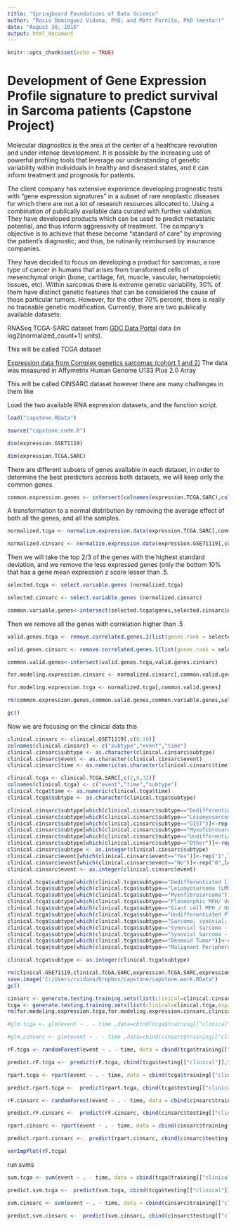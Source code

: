 ```yaml
---
title: "Springboard Foundations of Data Science"
author: "Rocio Dominguez Vidana, PhD; and Matt Fornito, PhD (mentor)"
date: "August 30, 2016"
output: html_document
---
```


```r

knitr::opts_chunk$set(echo = TRUE)

```

# Development of Gene Expression Profile signature to predict survival in Sarcoma patients (Capstone Project)

Molecular diagnostics is the area at the center of a healthcare revolution and under intense development. It is possible by the increasing use  of powerful profiling tools that leverage our understanding of genetic variability within individuals in healthy and diseased states, and it can inform treatment and prognosis for patients.

The client company has extensive experience developing prognostic tests with “gene expression signatures” in a subset of rare neoplastic diseases for which there are not a lot of research resources allocated to. Using a combination of publically available data curated with further validation. They have developed products which can be used to predict metastatic potential, and thus inform aggressivity of treatment. The company's objective is to achieve that these become “standard of care” by improving the patient's diagnostic; and thus, be rutinarily reimbursed by insurance companies.

They have decided to focus on developing a product for sarcomas, a rare type of cancer in humans that arises from transformed cells of mesenchymal origin (bone, cartilage, fat, muscle, vascular, hematopoietic tissues, etc). Within sarcomas there is extreme genetic variability, 30% of them have distinct genetic features that can be considered the cause of those particular tumors. However, for the other 70% percent, there is really no traceable genetic modification. Currently, there are two publically available datasets:

RNASeq TCGA-SARC dataset from [GDC Data Portal](https://gdc-portal.nci.nih.gov/) data (in log2(normalized_count+1) units).

This will be called TCGA dataset

[Expression data from Complex genetics sarcomas (cohort 1 and 2)](http://www.ncbi.nlm.nih.gov/geo/query/acc.cgi?acc=GSE21050)  The data was measured in Affymetrix Human Genome U133 Plus 2.0 Array

This will be called CINSARC dataset
however there are many challenges in them like 


Load the two available RNA expression datasets, and the function script.

```r

load("capstone.RData")

source("capstone.code.R")

dim(expression.GSE71119)

dim(expression.TCGA.SARC)

```

There are different subsets of genes available in each dataset, in order to determine the best predictors accross both datasets, we will keep only the common genes. 

```r

common.expression.genes <- intersect(colnames(expression.TCGA.SARC),colnames(expression.GSE71119))

```

A transformation to a normal distribution by removing the average effect of both all the genes, and all the samples. 
```r

normalized.tcga <- normalize.expression.data(expression.TCGA.SARC[,common.expression.genes])

normalized.cinsarc <- normalize.expression.data(expression.GSE71119[,common.expression.genes])

```

Then we will take the top 2/3 of the genes with the highest standard deviation, and we remove the less expressed genes (only the bottom 10% that has a gene mean expression z score lesser than  .5.

```r

selected.tcga <- select.variable.genes (normalized.tcga)

selected.cinsarc <- select.variable.genes (normalized.cinsarc)

common.variable.genes<-intersect(selected.tcga$genes,selected.cinsarc$genes)

```

Then we remove all the genes with correlation higher than .5

```r

valid.genes.tcga <- remove.correlated.genes.1(list(genes.rank = selected.tcga$genes.rank, expression.data = normalized.tcga[,common.variable.genes]))

valid.genes.cinsarc <- remove.correlated.genes.1(list(genes.rank = selected.cinsarc$genes.rank, expression.data = normalized.cinsarc[,common.variable.genes]))

common.valid.genes<-intersect(valid.genes.tcga,valid.genes.cinsarc)

for.modeling.expression.cinsarc <- normalized.cinsarc[,common.valid.genes]

for.modeling.expression.tcga <- normalized.tcga[,common.valid.genes]

```

```r

rm(common.expression.genes,common.valid.genes,common.variable.genes,selected.cinsarc,selected.tcga,valid.genes.tcga,valid.genes.cinsarc)

gc()

```

Now we are focusing on the clinical data this 

```r

clinical.cinsarc <- clinical.GSE71119[,c(8:10)]
colnames(clinical.cinsarc) <- c("subtype","event","time")
clinical.cinsarc$subtype <- as.character(clinical.cinsarc$subtype)
clinical.cinsarc$event <- as.character(clinical.cinsarc$event)
clinical.cinsarc$time <- as.numeric(as.character(clinical.cinsarc$time))*30

clinical.tcga <- clinical.TCGA.SARC[,c(2,9,32)]
colnames(clinical.tcga) <- c("event","time","subtype")
clinical.tcga$time <- as.numeric(clinical.tcga$time)
clinical.tcga$subtype <- as.character(clinical.tcga$subtype)

```

```r
clinical.cinsarc$subtype[which(clinical.cinsarc$subtype=="Dedifferentiated liposarcoma")]<-rep("1",length(which(clinical.cinsarc$subtype=="Dedifferentiated liposarcoma")))
clinical.cinsarc$subtype[which(clinical.cinsarc$subtype=="Leiomyosarcoma")]<-rep("2",length(which(clinical.cinsarc$subtype=="Leiomyosarcoma")))
clinical.cinsarc$subtype[which(clinical.cinsarc$subtype=="GIST")]<-rep("2",length(which(clinical.cinsarc$subtype=="GIST")))
clinical.cinsarc$subtype[which(clinical.cinsarc$subtype=="Myxofibrosarcoma")]<-rep("3",length(which(clinical.cinsarc$subtype=="Myxofibrosarcoma")))
clinical.cinsarc$subtype[which(clinical.cinsarc$subtype=="Undifferentiated sarcoma")]<-rep("4",length(which(clinical.cinsarc$subtype=="Undifferentiated sarcoma")))
clinical.cinsarc$subtype[which(clinical.cinsarc$subtype=="Other")]<-rep("6",length(which(clinical.cinsarc$subtype=="Other")))
clinical.cinsarc$subtype <- as.integer(clinical.cinsarc$subtype)
clinical.cinsarc$event[which(clinical.cinsarc$event=="Yes")]<-rep("1",length(which(clinical.cinsarc$event=="Yes")))
clinical.cinsarc$event[which(clinical.cinsarc$event=="No")]<-rep("0",length(which(clinical.cinsarc$event=="No")))
clinical.cinsarc$event <- as.integer(clinical.cinsarc$event)

clinical.tcga$subtype[which(clinical.tcga$subtype=="Dedifferentiated liposarcoma")]<-rep("1",length(which(clinical.tcga$subtype=="Dedifferentiated liposarcoma")))
clinical.tcga$subtype[which(clinical.tcga$subtype=="Leiomyosarcoma (LMS)")]<-rep("2",length(which(clinical.tcga$subtype=="Leiomyosarcoma (LMS)")))
clinical.tcga$subtype[which(clinical.tcga$subtype=="Myxofibrosarcoma")]<-rep("3",length(which(clinical.tcga$subtype=="Myxofibrosarcoma")))
clinical.tcga$subtype[which(clinical.tcga$subtype=="Pleomorphic MFH/ Undifferentiated pleomorphic sarcoma")]<-rep("4",length(which(clinical.tcga$subtype=="Pleomorphic MFH/ Undifferentiated pleomorphic sarcoma")))
clinical.tcga$subtype[which(clinical.tcga$subtype=="Giant cell MFH / Undifferentiated pleomorphic sarcoma with giant cells")]<-rep("4",length(which(clinical.tcga$subtype=="Giant cell MFH / Undifferentiated pleomorphic sarcoma with giant cells")))
clinical.tcga$subtype[which(clinical.tcga$subtype=="Undifferentiated Pleomorphic Sarcoma (UPS)")]<-rep("4",length(which(clinical.tcga$subtype=="Undifferentiated Pleomorphic Sarcoma (UPS)")))
clinical.tcga$subtype[which(clinical.tcga$subtype=="Sarcoma; synovial; poorly differentiated")]<-rep("5",length(which(clinical.tcga$subtype=="Sarcoma; synovial; poorly differentiated")))
clinical.tcga$subtype[which(clinical.tcga$subtype=="Synovial Sarcoma - Biphasic")]<-rep("5",length(which(clinical.tcga$subtype=="Synovial Sarcoma - Biphasic")))
clinical.tcga$subtype[which(clinical.tcga$subtype=="Synovial Sarcoma - Monophasic")]<-rep("5",length(which(clinical.tcga$subtype=="Synovial Sarcoma - Monophasic")))
clinical.tcga$subtype[which(clinical.tcga$subtype=="Desmoid Tumor")]<-rep("6",length(which(clinical.tcga$subtype=="Desmoid Tumor")))
clinical.tcga$subtype[which(clinical.tcga$subtype=="Malignant Peripheral Nerve Sheath Tumors (MPNST)")]<-rep("6",length(which(clinical.tcga$subtype=="Malignant Peripheral Nerve Sheath Tumors (MPNST)")))

clinical.tcga$subtype <- as.integer(clinical.tcga$subtype)

rm(clinical.GSE71119,clinical.TCGA.SARC,expression.TCGA.SARC,expression.GSE71119)
save.image("C:/Users/rvidana/Dropbox/capstone/capstone.work.RData")
gc()

```



```r
cinsarc <- generate.testing.training.sets(list(clinical=clinical.cinsarc,expression=for.modeling.expression.cinsarc))
tcga <- generate.testing.training.sets(list(clinical=clinical.tcga,expression=for.modeling.expression.tcga))
rm(for.modeling.expression.tcga,for.modeling.expression.cinsarc,clinical.tcga,clinical.cinsarc)

```



```r

#glm.tcga <- glm(event ~ . - time ,data=cbind(tcga$training[["clinical"]],tcga$training[["expression"]]),family=binomial())

#glm.cinsarc <- glm(event ~ . - time ,data=cbind(cinsarc$training[["clinical"]],cinsarc$training[["expression"]]),family=binomial())

rF.tcga <- randomForest(event ~ . - time, data = cbind(tcga$training[["clinical"]],tcga$training[["expression"]]))

predict.rF.tcga <-  predict(rF.tcga, cbind(tcga$testing[["clinical"]],tcga$testing[["expression"]]))

rpart.tcga <- rpart(event ~ . - time, data = cbind(tcga$training[["clinical"]],tcga$training[["expression"]]),method="class")

predict.rpart.tcga <-  predict(rpart.tcga, cbind(tcga$testing[["clinical"]],tcga$testing[["expression"]]))

rF.cinsarc <- randomForest(event ~ . - time, data = cbind(cinsarc$training[["clinical"]],cinsarc$training[["expression"]]))

predict.rF.cinsarc <-  predict(rF.cinsarc, cbind(cinsarc$testing[["clinical"]],cinsarc$testing[["expression"]]))

rpart.cinsarc <- rpart(event ~ . - time, data = cbind(cinsarc$training[["clinical"]],cinsarc$training[["expression"]]),method="class")

predict.rpart.cinsarc <-  predict(rpart.cinsarc, cbind(cinsarc$testing[["clinical"]],cinsarc$testing[["expression"]]))

varImpPlot(rF.tcga)

```

run svms

```r
svm.tcga <- svm(event ~ . - time, data = cbind(tcga$training[["clinical"]],tcga$training[["expression"]]))

predict.svm.tcga <-  predict(svm.tcga, cbind(tcga$testing[["clinical"]],tcga$testing[["expression"]]))

svm.cinsarc <- svm(event ~ . - time, data = cbind(cinsarc$training[["clinical"]],cinsarc$training[["expression"]]))

predict.svm.cinsarc <-  predict(svm.cinsarc, cbind(cinsarc$testing[["clinical"]],cinsarc$testing[["expression"]]))
```
